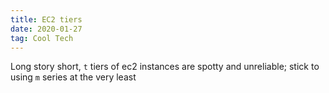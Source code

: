 ```yaml
---
title: EC2 tiers
date: 2020-01-27
tag: Cool Tech
---
```



Long story short, `t` tiers of ec2 instances are spotty and unreliable; stick to using `m` series at the very least
